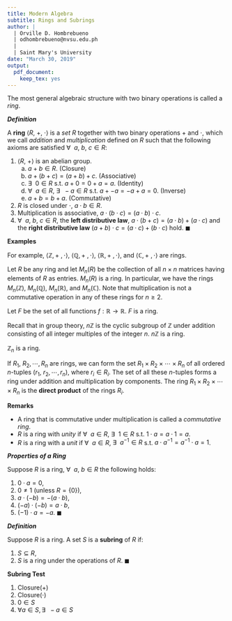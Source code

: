 ```yaml
---
title: Modern Algebra
subtitle: Rings and Subrings
author: |
  | Orville D. Hombrebueno
  | odhombrebueno@nvsu.edu.ph
  |
  | Saint Mary's University
date: "March 30, 2019"
output: 
  pdf_document: 
    keep_tex: yes
---
```

The most general algebraic structure with two binary operations is called a *ring*.

***Definition***

A **ring** $\langle R,\:+,\:\cdot\rangle$ is a *set* $R$ together with two binary operations $+$ and $\cdot$, which we call *addition* and *multiplication* defined on $R$ such that the following axioms are satisfied $\forall \:\:a,\: b,\:c \in R$:

1. $\langle R,\:+\rangle$ is an abelian group.
    a. $a+b \in R$. (Closure)
    b. $a+(b+c)=(a+b)+c$. (Associative)
    c. $\exists \:\:0 \in R$ s.t. $a+0=0+a=a$. (Identity)
    d. $\forall \:\:a\in R,$ $\exists \:\:-a\in R$ s.t. $a+-a=-a+a=0$. (Inverse)
    e. $a+b=b+a$. (Commutative)
2. $R$ is closed under $\cdot$, $a \cdot b\in R$.
3. Multiplication is associative, $a\cdot(b\cdot c)=(a\cdot b)\cdot c$.
4. $\forall \:\:a,\:b,\:c\in R$, the **left distributive law**, $a\cdot(b+c)=(a\cdot b)+(a\cdot c)$ and the **right distributive law** $(a+b)\cdot c=(a\cdot c)+(b\cdot c)$ hold. $\blacksquare$

**Examples**

For example, $\langle\mathbb{Z},+\:,\cdot\rangle$, $\langle\mathbb{Q},+\:,\cdot\rangle$, $\langle\mathbb{R},+\:,\cdot\rangle$, and $\langle\mathbb{C},+\:,\cdot\rangle$ are rings. 

Let $R$ be any ring and let $M_{n}(R)$ be the collection of all $n\times n$ matrices having elements of $R$ as entries. $M_{n}(R)$ is a ring. In particular, we have the rings $M_{n}(\mathbb{Z})$, $M_{n}(\mathbb{Q})$, $M_{n}(\mathbb{R})$, and $M_{n}(\mathbb{C})$. Note that multiplication is not a commutative operation in any of these rings for $n\ge 2$.

Let $F$ be the set of all functions $f:\mathbb{R}\longrightarrow \mathbb{R}$. $F$ is a ring.

Recall that in group theory, $n\mathbb{Z}$ is the cyclic subgroup of $\mathbb{Z}$ under addition consisting of all integer multiples of the integer $n$. $n\mathbb{Z}$ is a ring.

$\mathbb{Z}_{n}$ is a ring.

If $R_{1},\: R_{2},\dotsb,R_{n}$ are rings, we can form the set $R_{1}\times R_{2}\times\dotsb\times R_{n}$ of all ordered $n$-tuples $(r_{1},\:r_{2},\dotsb,r_{n})$, where $r_{i}\in R_{i}$. The set of all these $n$-tuples forms a ring under addition and multiplication by components. The ring $R_{1}\times R_{2}\times\dotsb\times R_{n}$ is the **direct product** of the rings $R_{i}$.

**Remarks**

- A ring that is commutative under multiplication is called a *commutative ring*.
- $R$ is a ring with *unity* if $\forall \:\:a \in R$, $\exists\:\: 1\in R$  s.t. $1\cdot a=a\cdot 1=a$.
- $R$ is a ring with a *unit* if $\forall\:\:a \in R$, $\exists\:\: a^{-1}\in R$ s.t. $a\cdot a^{-1}=a^{-1}\cdot a=1$.

\clearpage

***Properties of a Ring***

Suppose $R$ is a ring, $\forall\:\:a,\: b \in R$ the following holds:

1. $0\cdot a=0$,
2. $0\ne 1$ (unless $R=\{0\}$),
3. $a\cdot (-b)=-(a\cdot b)$,
4. $(-a)\cdot (-b)=a\cdot b$,
5. $(-1)\cdot a=-a$. $\blacksquare$

***Definition***

Suppose $R$ is a ring. A set $S$ is a **subring** of $R$ if:

1. $S\subseteq R$,
2. $S$ is a ring under the operations of $R$. $\blacksquare$

**Subring Test**

1. Closure($+$)
2. Closure($\cdot$)
3. $0\in S$
4. $\forall a \in S, \exists\:\: -a\in S$

